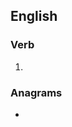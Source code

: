 ==English==

===Verb===
{{head|en|verb form}}

# {{en-past of|gyre}}

===Anagrams===
* {{anagrams|en|gryde}}